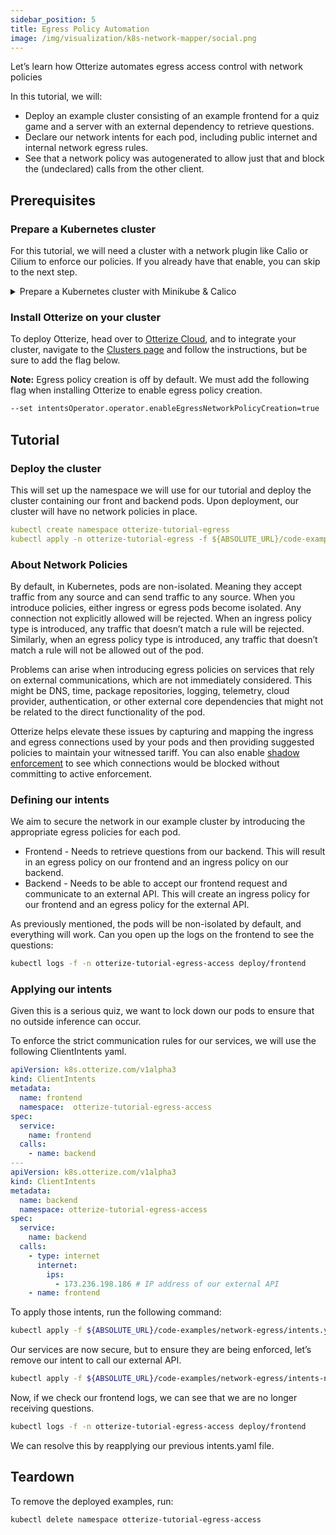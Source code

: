 ```yaml
---
sidebar_position: 5
title: Egress Policy Automation
image: /img/visualization/k8s-network-mapper/social.png
---
```

Let’s learn how Otterize automates egress access control with network policies

In this tutorial, we will:

- Deploy an example cluster consisting of an example frontend for a quiz game and a server with an external dependency to retrieve questions.
- Declare our network intents for each pod, including public internet and internal network egress rules.
- See that a network policy was autogenerated to allow just that and block the (undeclared) calls from the other client.

## Prerequisites

### Prepare a Kubernetes cluster

For this tutorial, we will need a cluster with a network plugin like Calio or Cilium to enforce our policies. If you already have that enable, you can skip to the next step.
<details>
    <summary>Prepare a Kubernetes cluster with Minikube & Calico</summary>

    For this tutorial you'll need a local Kubernetes cluster. Having a cluster with a [CNI](https://kubernetes.io/docs/concepts/extend-kubernetes/compute-storage-net/network-plugins/) that supports [NetworkPolicies](https://kubernetes.io/docs/concepts/services-networking/network-policies/) isn't required for this tutorial, but is recommended so that your cluster works with other tutorials.

    If you don't have the Minikube CLI, first [install it](https://minikube.sigs.k8s.io/docs/start/).

    Then start your Minikube cluster with Calico, in order to enforce network policies.

    ```shell
    minikube start --cpus=4 --memory 4096 --disk-size 32g --cni=calico
    ```

</details>


### Install Otterize on your cluster
To deploy Otterize, head over to [Otterize Cloud](https://app.otterize.com/), and to integrate your cluster, navigate to the [Clusters page](https://app.otterize.com/clusters) and follow the instructions, but be sure to add the flag below.

**Note:**  Egress policy creation is off by default. We must add the following flag when installing Otterize to enable egress policy creation.
```bash
--set intentsOperator.operator.enableEgressNetworkPolicyCreation=true
```

## Tutorial

### Deploy the cluster

This will set up the namespace we will use for our tutorial and deploy the cluster containing our front and backend pods. Upon deployment, our cluster will have no network policies in place.

```yaml
kubectl create namespace otterize-tutorial-egress
kubectl apply -n otterize-tutorial-egress -f ${ABSOLUTE_URL}/code-examples/network-egress/all.yaml
```

### About Network Policies

By default, in Kubernetes, pods are non-isolated. Meaning they accept traffic from any source and can send traffic to any source. When you introduce policies, either ingress or egress pods become isolated. Any connection not explicitly allowed will be rejected. When an ingress policy type is introduced, any traffic that doesn’t match a rule will be rejected. Similarly, when an egress policy type is introduced, any traffic that doesn’t match a rule will not be allowed out of the pod.

Problems can arise when introducing egress policies on services that rely on external communications, which are not immediately considered. This might be DNS, time, package repositories, logging, telemetry, cloud provider, authentication, or other external core dependencies that might not be related to the direct functionality of the pod.

Otterize helps elevate these issues by capturing and mapping the ingress and egress connections used by your pods and then providing suggested policies to maintain your witnessed tariff. You can also enable [shadow enforcement](/reference/shadow-vs-active-enforcement) to see which connections would be blocked without committing to active enforcement.

### Defining our intents

We aim to secure the network in our example cluster by introducing the appropriate egress policies for each pod.

* Frontend - Needs to retrieve questions from our backend. This will result in an egress policy on our frontend and an ingress policy on our backend.
* Backend - Needs to be able to accept our frontend request and communicate to an external API. This will create an ingress policy for our frontend and an egress policy for the external API.

As previously mentioned, the pods will be non-isolated by default, and everything will work. Can you open up the logs on the frontend to see the questions:

```bash
kubectl logs -f -n otterize-tutorial-egress-access deploy/frontend
```

### Applying our intents

Given this is a serious quiz, we want to lock down our pods to ensure that no outside inference can occur.

To enforce the strict communication rules for our services, we will use the following ClientIntents yaml.

```yaml
apiVersion: k8s.otterize.com/v1alpha3
kind: ClientIntents
metadata:
  name: frontend
  namespace:  otterize-tutorial-egress-access
spec:
  service:
    name: frontend
  calls:
    - name: backend
---
apiVersion: k8s.otterize.com/v1alpha3
kind: ClientIntents
metadata:
  name: backend
  namespace: otterize-tutorial-egress-access
spec:
  service:
    name: backend
  calls:
    - type: internet
      internet:
        ips:
          - 173.236.198.186 # IP address of our external API
    - name: frontend
```

To apply those intents, run the following command:

```bash
kubectl apply -f ${ABSOLUTE_URL}/code-examples/network-egress/intents.yaml
```

Our services are now secure, but to ensure they are being enforced, let’s remove our intent to call our external API.

```bash
kubectl apply -f ${ABSOLUTE_URL}/code-examples/network-egress/intents-no-external-api.yaml
```

Now, if we check our frontend logs, we can see that we are no longer receiving questions.

```bash
kubectl logs -f -n otterize-tutorial-egress-access deploy/frontend
```

We can resolve this by reapplying our previous intents.yaml file.

## Teardown

To remove the deployed examples, run:

```*bash*
kubectl delete namespace otterize-tutorial-egress-access
```



